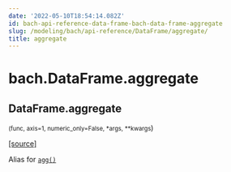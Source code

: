 ```yaml
---
date: '2022-05-10T18:54:14.082Z'
id: bach-api-reference-data-frame-bach-data-frame-aggregate
slug: /modeling/bach/api-reference/DataFrame/aggregate/
title: aggregate
---
```


# bach.DataFrame.aggregate

<div className="method">

## <span className="additional-name">DataFrame.</span><span className="name">aggregate</span>

<small className="parameter-list">(<span className="parameter" id="func">func</span>, <span className="parameter" id="axis">axis=1</span>, <span className="parameter" id="numeric_only">numeric_only=False</span>, <span className="parameter" id="*">\*args</span>, <span className="parameter" id="**">\*\*kwargs</span></small>)


&#8203;<span className="view-source">[[source]](https://github.com/objectiv/objectiv-analytics/blob/main/bach/bach/dataframe.py)</span>

<div className="content">

Alias for [`agg()`](/modeling/bach/api-reference/DataFrame/bach.DataFrame.agg.mdx)


</div>


</div>
